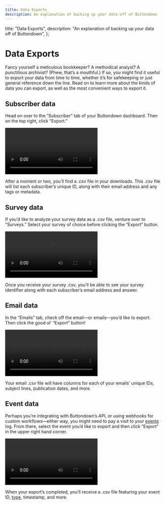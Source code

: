 ```yaml
---
title: Data Exports
description: An explanation of backing up your data off of Buttondown
---
```



  title: "Data Exports",
  description: "An explanation of backing up your data off of Buttondown",
};


# Data Exports

Fancy yourself a meticulous bookkeeper? A methodical analyst? A punctilious archivist? (Phew, that’s a mouthful.) If so, you might find it useful to export your data from time to time, whether it’s for safekeeping or just general reference down the line. Read on to learn more about the kinds of data you can export, as well as the most convenient ways to export it. 

## Subscriber data

Head on over to the “Subscriber” tab of your Buttondown dashboard. Then on the top right, click “Export.” 

<video src="/images/subscribers/data-export_subscribers.mp4" controls></video>

After a moment or two, you’ll find a .csv file in your downloads. This .csv file will list each subscriber’s unique ID, along with their email address and any tags or metadata. 


## Survey data

If you’d like to analyze your survey data as a .csv file, venture over to “Surveys.” Select your survey of choice before clicking the “Export” button. 

<video src="/images/surveys/data-export_surveys.mp4" controls></video>

Once you receive your survey .csv, you’ll be able to see your survey identifier along with each subscriber’s email address and answer. 

## Email data

In the “Emails” tab, check off the email—or emails—you’d like to export. Then click the good ol’ “Export” button!

<video src="/images/email-interface/data-export_emails.mp4" controls></video>

Your email .csv file will have columns for each of your emails’ unique IDs, subject lines, publication dates, and more. 

## Event data

Perhaps you’re integrating with Buttondown’s API, or using webhooks for custom workflows—either way, you might need to pay a visit to your [events](https://buttondown.email/events) log. From there, select the event you’d like to export and then click “Export” in the upper right hand corner. 

<video src="/images/events/data-exports_events.mp4" controls></video>

When your export’s completed, you’ll receive a .csv file featuring your event ID, [type](https://docs.buttondown.email/api-reference/events-and-webhooks), timestamp, and more. 

